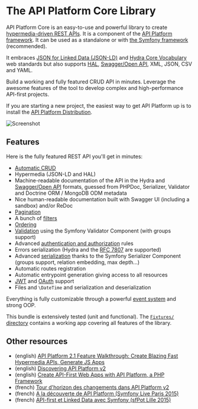 # The API Platform Core Library

API Platform Core is an easy-to-use and powerful library to create [hypermedia-driven REST APIs](http://en.wikipedia.org/wiki/HATEOAS).
It is a component of the [API Platform framework](https://api-platform.com). It can be used as a standalone or with [the Symfony
framework](https://symfony.com) (recommended).

It embraces [JSON for Linked Data (JSON-LD)](http://json-ld.org) and [Hydra Core Vocabulary](http://www.hydra-cg.com) web
standards but also supports [HAL](http://stateless.co/hal_specification.html), [Swagger/Open API](https://www.openapis.org/), XML, JSON, CSV and YAML.

Build a working and fully featured CRUD API in minutes. Leverage the awesome features of the tool to develop complex and
high-performance API-first projects.

If you are starting a new project, the easiest way to get API Platform up is to install
the [API Platform Distribution](../distribution/index.md).

![Screenshot](../distribution/images/swagger-ui-1.png)

## Features

Here is the fully featured REST API you'll get in minutes:

-   [Automatic CRUD](operations.md)
-   Hypermedia (JSON-LD and HAL)
-   Machine-readable documentation of the API in the Hydra and [Swagger/Open API](swagger.md) formats,
    guessed from PHPDoc, Serializer, Validator and Doctrine ORM / MongoDB ODM metadata
-   Nice human-readable documentation built with Swagger UI (including a sandbox) and/or ReDoc
-   [Pagination](pagination.md)
-   A bunch of [filters](filters.md)
-   [Ordering](default-order.md)
-   [Validation](validation.md) using the Symfony Validator Component (with groups support)
-   Advanced [authentication and authorization](security.md) rules
-   Errors serialization (Hydra and the [RFC 7807](https://tools.ietf.org/html/rfc7807) are supported)
-   Advanced [serialization](serialization.md) thanks to the Symfony Serializer Component (groups support, relation embedding, max depth...)
-   Automatic routes registration
-   Automatic entrypoint generation giving access to all resources
-   [JWT](jwt.md) and [OAuth](https://oauth.net/) support
-   Files and `\DateTime` and serialization and deserialization

Everything is fully customizable through a powerful [event system](events.md) and strong OOP.

This bundle is extensively tested (unit and functional). The [`Fixtures/` directory](https://github.com/api-platform/core/tree/master/tests/Fixtures) contains a working app covering all features of the library.

## Other resources

-   (english) [API Platform 2.1 Feature Walkthrough: Create Blazing Fast Hypermedia APIs, Generate JS Apps](https://dunglas.fr/2017/06/api-platform-2-1-feature-walkthrough-create-blazing-fast-hypermedia-apis-generate-js-apps/)
-   (english) [Discovering API Platform v2](https://dunglas.fr/2016/05/the-first-alpha-of-api-platform-2-0-is-available/)
-   (english) [Create API-First Web Apps with API Platform, a PHP Framework](http://blog.runscope.com/posts/create-api-first-web-apps-with-api-platform-a-php-framework)
-   (french) [Tour d'horizon des changements dans API Platform v2](https://les-tilleuls.coop/fr/blog/article/la-premiere-alpha-d-api-platform-2-0-est-disponible)
-   (french) [A la découverte de API Platform (Symfony Live Paris 2015)](https://dunglas.fr/2015/04/mes-slides-du-symfony-live-2015-a-la-decouverte-de-api-platform/)
-   (french) [API-first et Linked Data avec Symfony (sfPot Lille 2015)](https://les-tilleuls.coop/slides/dunglas/slides-sfPot-2015-01-15/#/)
